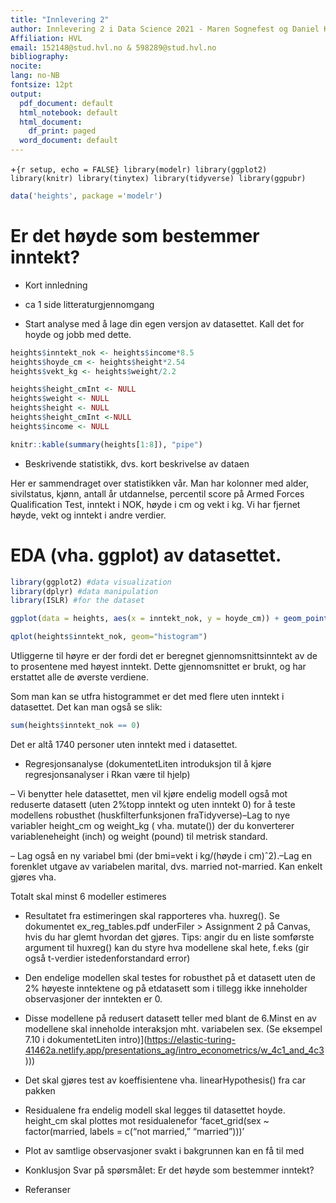 ```yaml
---
title: "Innlevering 2"
author: Innlevering 2 i Data Science 2021 - Maren Sognefest og Daniel Karstad
Affiliation: HVL
email: 152148@stud.hvl.no & 598289@stud.hvl.no
bibliography: 
nocite: 
lang: no-NB
fontsize: 12pt
output:
  pdf_document: default
  html_notebook: default
  html_document:
    df_print: paged
  word_document: default
---
```


\+`{r setup, echo = FALSE} library(modelr) library(ggplot2) library(knitr) library(tinytex) library(tidyverse) library(ggpubr)`

```r
data('heights', package ='modelr')
```

# Er det høyde som bestemmer inntekt?

-   Kort innledning

-   ca 1 side litteraturgjennomgang

-   Start analyse med å lage din egen versjon av datasettet. Kall det for hoyde og jobb med dette.

```r
heights$inntekt_nok <- heights$income*8.5
heights$hoyde_cm <- heights$height*2.54
heights$vekt_kg <- heights$weight/2.2
```

```r
heights$height_cmInt <- NULL
heights$weight <- NULL
heights$height <- NULL
heights$height_cmInt <-NULL
heights$income <- NULL

knitr::kable(summary(heights[1:8]), "pipe")

```

-   Beskrivende statistikk, dvs. kort beskrivelse av dataen

Her er sammendraget over statistikken vår. Man har kolonner med alder, sivilstatus, kjønn, antall år utdannelse, percentil score på Armed Forces Qualification Test, inntekt i NOK, høyde i cm og vekt i kg. Vi har fjernet høyde, vekt og inntekt i andre verdier.

# EDA (vha. ggplot) av datasettet.

```r
library(ggplot2) #data visualization
library(dplyr) #data manipulation
library(ISLR) #for the dataset

ggplot(data = heights, aes(x = inntekt_nok, y = hoyde_cm)) + geom_point()

```

```r
qplot(heights$inntekt_nok, geom="histogram") 
```

Utliggerne til høyre er der fordi det er beregnet gjennomsnittsinntekt av de to prosentene med høyest inntekt. Dette gjennomsnittet er brukt, og har erstattet alle de øverste verdiene.

Som man kan se utfra histogrammet er det med flere uten inntekt i datasettet. Det kan man også se slik:
```r
sum(heights$inntekt_nok == 0)
```
Det er altå 1740 personer uten inntekt med i datasettet.


-   Regresjonsanalyse (dokumentetLiten introduksjon til å kjøre regresjonsanalyser i Rkan være til hjelp)

-- Vi benytter hele datasettet, men vil kjøre endelig modell også mot reduserte datasett (uten 2%topp inntekt og uten inntekt 0) for å teste modellens robusthet (huskfilterfunksjonen fraTidyverse)--Lag to nye variabler height_cm og weight_kg ( vha. mutate()) der du konverterer variableneheight (inch) og weight (pound) til metrisk standard.

-- Lag også en ny variabel bmi (der bmi=vekt i kg/(høyde i cm)ˆ2).--Lag en forenklet utgave av variabelen marital, dvs. married not-married. Kan enkelt gjøres vha.

Totalt skal minst 6 modeller estimeres

-   Resultatet fra estimeringen skal rapporteres vha. huxreg(). Se dokumentet ex_reg_tables.pdf underFiler \> Assignment 2 på Canvas, hvis du har glemt hvordan det gjøres. Tips: angir du en liste somførste argument til huxreg() kan du styre hva modellene skal hete, f.eks (gir også t-verdier istedenforstandard error)

-   Den endelige modellen skal testes for robusthet på et datasett uten de 2% høyeste inntektene og på etdatasett som i tillegg ikke inneholder observasjoner der inntekten er 0.

-   Disse modellene på redusert datasett teller med blant de 6.Minst en av modellene skal inneholde interaksjon mht. variabelen sex. (Se eksempel 7.10 i dokumentetLiten intro)](<https://elastic-turing-41462a.netlify.app/presentations_ag/intro_econometrics/w_4c1_and_4c3>)))

-   Det skal gjøres test av koeffisientene vha. linearHypothesis() fra car pakken

-   Residualene fra endelig modell skal legges til datasettet hoyde. height_cm skal plottes mot residualenefor 'facet_grid(sex \~ factor(married, labels = c("not married," "married")))'

-   Plot av samtlige observasjoner svakt i bakgrunnen kan en få til med

-   Konklusjon Svar på spørsmålet: Er det høyde som bestemmer inntekt?

-   Referanser
